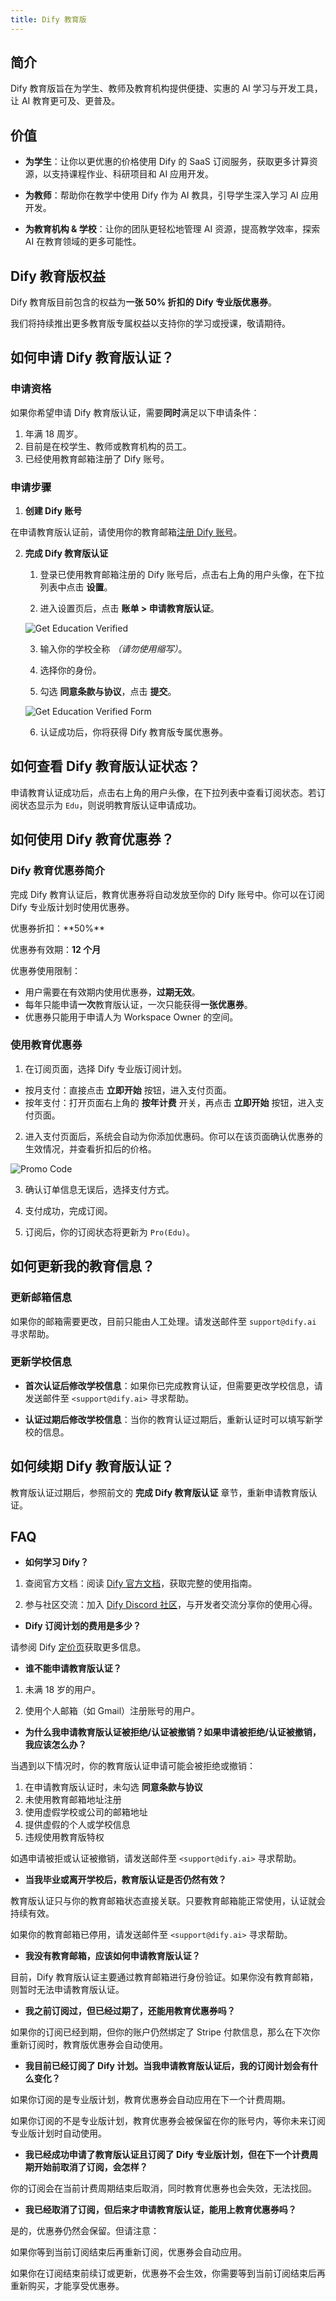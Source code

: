 ```yaml
---
title: Dify 教育版
---
```


## 简介

Dify 教育版旨在为学生、教师及教育机构提供便捷、实惠的 AI 学习与开发工具，让 AI 教育更可及、更普及。

## 价值

-   **为学生**：让你以更优惠的价格使用 Dify 的 SaaS 订阅服务，获取更多计算资源，以支持课程作业、科研项目和 AI 应用开发。

-   **为教师**：帮助你在教学中使用 Dify 作为 AI 教具，引导学生深入学习 AI 应用开发。

-   **为教育机构 & 学校**：让你的团队更轻松地管理 AI 资源，提高教学效率，探索 AI 在教育领域的更多可能性。

## Dify 教育版权益

Dify 教育版目前包含的权益为**一张 50% 折扣的 Dify 专业版优惠券**。

<Info>
我们将持续推出更多教育版专属权益以支持你的学习或授课，敬请期待。
</Info>

## 如何申请 Dify 教育版认证？

### 申请资格

如果你希望申请 Dify 教育版认证，需要**同时**满足以下申请条件：

1.  年满 18 周岁。
2.  目前是在校学生、教师或教育机构的员工。
3.  已经使用教育邮箱注册了 Dify 账号。

### 申请步骤

1.  **创建 Dify 账号**

在申请教育版认证前，请使用你的教育邮箱[注册 Dify 账号](https://cloud.dify.ai/signin)。

2.  **完成 Dify 教育版认证**

    1.  登录已使用教育邮箱注册的 Dify 账号后，点击右上角的用户头像，在下拉列表中点击 **设置**。

    2.  进入设置页后，点击 **账单 > 申请教育版认证**。

    ![Get Education Verified](https://assets-docs.dify.ai/2025/03/662ee0255a499ab4184fd617e0f5767d.png)

    3.  输入你的学校全称 *（请勿使用缩写）*。

    4.  选择你的身份。

    5.  勾选 **同意条款与协议**，点击 **提交**。

    ![Get Education Verified Form](https://assets-docs.dify.ai/2025/03/47bf2c0674b04ad7eced99adb57ef7dc.png)

    6.  认证成功后，你将获得 Dify 教育版专属优惠券。

## 如何查看 Dify 教育版认证状态？

申请教育认证成功后，点击右上角的用户头像，在下拉列表中查看订阅状态。若订阅状态显示为 `Edu`，则说明教育版认证申请成功。

## 如何使用 Dify 教育优惠券？

### Dify 教育优惠券简介

完成 Dify 教育认证后，教育优惠券将自动发放至你的 Dify 账号中。你可以在订阅 Dify 专业版计划时使用优惠券。

<Info>
优惠券折扣：**50%**

优惠券有效期：**12 个月**

优惠券使用限制：
-   用户需要在有效期内使用优惠券，**过期无效**。
-   每年只能申请**一次**教育版认证，一次只能获得**一张优惠券**。
-   优惠券只能用于申请人为 Workspace Owner 的空间。
</Info>

### 使用教育优惠券

1.  在订阅页面，选择 Dify 专业版订阅计划。

- 按月支付：直接点击 **立即开始** 按钮，进入支付页面。
- 按年支付：打开页面右上角的 **按年计费** 开关，再点击 **立即开始** 按钮，进入支付页面。

2.  进入支付页面后，系统会自动为你添加优惠码。你可以在该页面确认优惠券的生效情况，并查看折扣后的价格。

![Promo Code](https://assets-docs.dify.ai/2025/03/b72d21a1df9cfa1adcf2271fa8d9bb69.png)

3.  确认订单信息无误后，选择支付方式。

4.  支付成功，完成订阅。

5.  订阅后，你的订阅状态将更新为 `Pro(Edu)`。

## 如何更新我的教育信息？

### 更新邮箱信息

如果你的邮箱需要更改，目前只能由人工处理。请发送邮件至 `support@dify.ai` 寻求帮助。

### 更新学校信息

-   **首次认证后修改学校信息**：如果你已完成教育认证，但需要更改学校信息，请发送邮件至 `<support@dify.ai>` 寻求帮助。

-   **认证过期后修改学校信息**：当你的教育认证过期后，重新认证时可以填写新学校的信息。

## 如何续期 Dify 教育版认证？

教育版认证过期后，参照前文的 **完成 Dify 教育版认证** 章节，重新申请教育版认证。

## FAQ

-   **如何学习 Dify？**

1. 查阅官方文档：阅读 [Dify 官方文档](https://docs.dify.ai/)，获取完整的使用指南。
    
2. 参与社区交流：加入 [Dify Discord 社区](https://discord.com/invite/FngNHpbcY7)，与开发者交流分享你的使用心得。

-   **Dify 订阅计划的费用是多少？**

请参阅 Dify [定价页](https://dify.ai/pricing)获取更多信息。

-   **谁不能申请教育版认证？**

1.  未满 18 岁的用户。

2.  使用个人邮箱（如 Gmail）注册账号的用户。

-   **为什么我申请教育版认证被拒绝/认证被撤销？如果申请被拒绝/认证被撤销，我应该怎么办？**

当遇到以下情况时，你的教育版认证申请可能会被拒绝或撤销：

1. 在申请教育版认证时，未勾选 **同意条款与协议**
2. 未使用教育邮箱地址注册
3. 使用虚假学校或公司的邮箱地址
4. 提供虚假的个人或学校信息
5. 违规使用教育版特权

如遇申请被拒或认证被撤销，请发送邮件至 `<support@dify.ai>` 寻求帮助。

-   **当我毕业或离开学校后，教育版认证是否仍然有效？**

教育版认证只与你的教育邮箱状态直接关联。只要教育邮箱能正常使用，认证就会持续有效。

如果你的教育邮箱已停用，请发送邮件至 `<support@dify.ai>` 寻求帮助。

-   **我没有教育邮箱，应该如何申请教育版认证？**

目前，Dify 教育版认证主要通过教育邮箱进行身份验证。如果你没有教育邮箱，则暂时无法申请教育版认证。

-   **我之前订阅过，但已经过期了，还能用教育优惠券吗？**

如果你的订阅已经到期，但你的账户仍然绑定了 Stripe 付款信息，那么在下次你重新订阅时，教育版优惠券会自动使用。

-   **我目前已经订阅了 Dify 计划。当我申请教育版认证后，我的订阅计划会有什么变化？**

如果你订阅的是专业版计划，教育优惠券会自动应用在下一个计费周期。

如果你订阅的不是专业版计划，教育优惠券会被保留在你的账号内，等你未来订阅专业版计划时自动使用。

-   **我已经成功申请了教育版认证且订阅了 Dify 专业版计划，但在下一个计费周期开始前取消了订阅，会怎样？**

你的订阅会在当前计费周期结束后取消，同时教育优惠券也会失效，无法找回。

-   **我已经取消了订阅，但后来才申请教育版认证，能用上教育优惠券吗？**

是的，优惠券仍然会保留。但请注意：

如果你等到当前订阅结束后再重新订阅，优惠券会自动应用。

如果你在订阅结束前续订或更新，优惠券不会生效，你需要等到当前订阅结束后再重新购买，才能享受优惠券。
